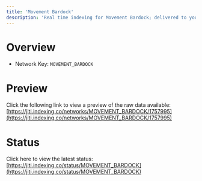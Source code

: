 ```yaml
---
title: 'Movement Bardock'
description: 'Real time indexing for Movement Bardock; delivered to you'
---
```


# Overview
- Network Key: `MOVEMENT_BARDOCK`

# Preview
Click the following link to view a preview of the raw data available: [https://jiti.indexing.co/networks/MOVEMENT_BARDOCK/1757995](https://jiti.indexing.co/networks/MOVEMENT_BARDOCK/1757995)

# Status
Click here to view the latest status: [https://jiti.indexing.co/status/MOVEMENT_BARDOCK](https://jiti.indexing.co/status/MOVEMENT_BARDOCK)

